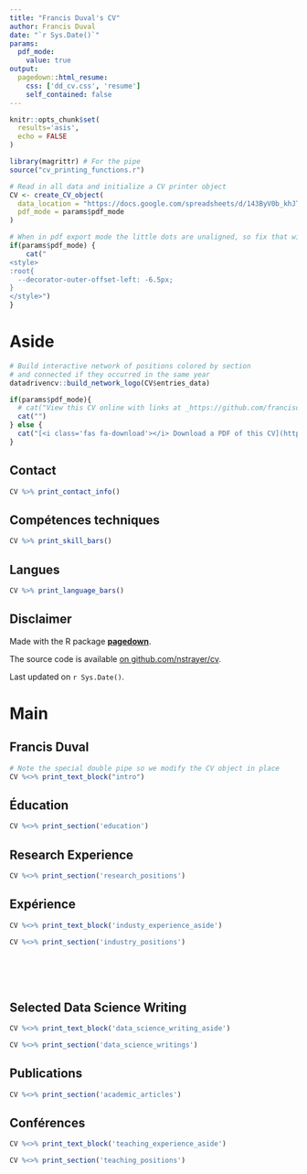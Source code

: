 ```yaml
---
title: "Francis Duval's CV"
author: Francis Duval
date: "`r Sys.Date()`"
params:
  pdf_mode:
    value: true
output:
  pagedown::html_resume:
    css: ['dd_cv.css', 'resume']
    self_contained: false
---
```


```r
knitr::opts_chunk$set(
  results='asis', 
  echo = FALSE
)

library(magrittr) # For the pipe
source("cv_printing_functions.r")

# Read in all data and initialize a CV printer object
CV <- create_CV_object(
  data_location = "https://docs.google.com/spreadsheets/d/143ByV0b_khJTmuwFfkJNMUiEN22Na6TaMWnf_mEr-8I/edit#gid=917338460",  
  pdf_mode = params$pdf_mode
)

```


```r
# When in pdf export mode the little dots are unaligned, so fix that with some conditional CSS.
if(params$pdf_mode) {
    cat("
<style>
:root{
  --decorator-outer-offset-left: -6.5px;
}
</style>")
}
```


Aside
================================================================================

```r
# Build interactive network of positions colored by section
# and connected if they occurred in the same year
datadrivencv::build_network_logo(CV$entries_data)
```


```r
if(params$pdf_mode){
  # cat("View this CV online with links at _https://github.com/francisduval/cv")
  cat("")
} else {
  cat("[<i class='fas fa-download'></i> Download a PDF of this CV](https://github.com/francisduval/cv/cv.pdf)")
}
```

Contact {#contact}
--------------------------------------------------------------------------------

```r
CV %>% print_contact_info()
```



Compétences techniques {#skills}
--------------------------------------------------------------------------------

```r
CV %>% print_skill_bars()
```

Langues {#nl_skills}
--------------------------------------------------------------------------------

```r
CV %>% print_language_bars()
```



Disclaimer {#disclaimer}
--------------------------------------------------------------------------------

Made with the R package [**pagedown**](https://github.com/rstudio/pagedown). 

The source code is available [on github.com/nstrayer/cv](https://github.com/francisduval/cv).

Last updated on `r Sys.Date()`.



Main
================================================================================

Francis Duval {#title}
--------------------------------------------------------------------------------

```r
# Note the special double pipe so we modify the CV object in place
CV %<>% print_text_block("intro") 
```



Éducation {data-icon=graduation-cap data-concise=true}
--------------------------------------------------------------------------------

```r
CV %<>% print_section('education')
```



Research Experience {data-icon=medal}
--------------------------------------------------------------------------------

```r
CV %<>% print_section('research_positions')
```



Expérience {data-icon=suitcase}
--------------------------------------------------------------------------------

::: aside
```r
CV %<>% print_text_block('industy_experience_aside')
```
:::

```r
CV %<>% print_section('industry_positions')
```

<!-- These breaks just force a new page so section doesnt get cut off -->
<br>
<br>
<br>

Selected Data Science Writing {data-icon=chart-line}
--------------------------------------------------------------------------------

::: aside
```r
CV %<>% print_text_block('data_science_writing_aside')
```
:::

```r
CV %<>% print_section('data_science_writings')
```



<!-- Selected Press (About)  {data-icon=newspaper} -->
<!-- -------------------------------------------------------------------------------- -->

<!-- ```{r} -->
<!-- CV %<>% print_section('about_me_press') -->
<!-- ``` -->


<!-- <br> -->
<!-- <br> -->


<!-- Selected Press (By)  {data-icon=newspaper} -->
<!-- -------------------------------------------------------------------------------- -->

<!-- ```{r} -->
<!-- CV %<>% print_section('by_me_press') -->
<!-- ``` -->



Publications {data-icon=book}
--------------------------------------------------------------------------------

```r
CV %<>% print_section('academic_articles')
```


Conférences {data-icon=chalkboard-teacher}
--------------------------------------------------------------------------------

::: aside
```r
CV %<>% print_text_block('teaching_experience_aside')
```
:::

```r
CV %<>% print_section('teaching_positions')
```


